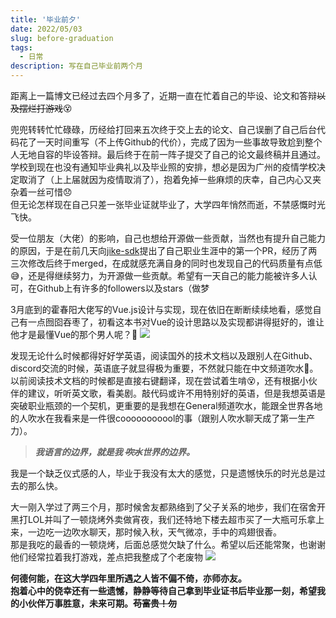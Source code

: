 ```yaml
---
title: '毕业前夕'
date: 2022/05/03
slug: before-graduation
tags:
  - 日常
description: 写在自己毕业前两个月
---
```


距离上一篇博文已经过去四个月多了，近期一直在忙着自己的毕设、论文和答辩<del>以及摆烂打游戏</del>😵

兜兜转转忙忙碌碌，历经给打回来五次终于交上去的论文、自己误删了自己后台代码花了一天时间重写（不上传Github的代价），完成了因为一些事故导致尬到整个人无地自容的毕设答辩。最后终于在前一阵子提交了自己的论文最终稿并且通过。  
学校到现在也没有通知毕业典礼以及毕业照的安排，想必是因为广州的疫情学校决定取消了（上上届就因为疫情取消了），抱着免掉一些麻烦的庆幸，自己内心又夹杂着一丝可惜😞  
但无论怎样现在自己只差一张毕业证就毕业了，大学四年悄然而逝，不禁感慨时光飞快。

受一位朋友（大佬）的影响，自己也想给开源做一些贡献，当然也有提升自己能力的原因，于是在前几天向[jike-sdk](https://github.com/open-jike/jike-sdk)提出了自己职业生涯中的第一个PR，经历了两三次修改后终于merged，在成就感充满自身的同时也发现自己的代码质量有点低😅，还是得继续努力，为开源做一些贡献。希望有一天自己的能力能被许多人认可，在Github上有许多的followers以及stars（做梦

3月底到的霍春阳大佬写的Vue.js设计与实现，现在依旧在断断续续地看，感觉自己有一点囫囵吞枣了，初看这本书对Vue的设计思路以及实现都讲得挺好的，谁让他才是最懂Vue的那个男人呢？🐶
![](/postImg/before-graduation/zhihu.png)

发现无论什么时候都得好好学英语，阅读国外的技术文档以及跟别人在Github、discord交流的时候，英语底子就显得极为重要，不然就只能在中文频道吹水🤪。以前阅读技术文档的时候都是直接右键翻译，现在尝试着生啃😵，还有根据小伙伴的建议，听听英文歌，看美剧。敲代码或许不用特别好的英语，但是我想英语是突破职业瓶颈的一个契机，更重要的是我想在General频道吹水，能跟全世界各地的人吹水在我看来是一件很cooooooooool的事（跟别人吹水聊天成了第一生产力）。

> **_我语言的边界，就是我 <del>吹水</del>世界的边界。_**

我是一个缺乏仪式感的人，毕业于我没有太大的感觉，只是遗憾快乐的时光总是过去的那么快。

大一刚入学过了两三个月，那时候舍友都熟络到了父子关系的地步，我们在宿舍开黑打LOL并叫了一顿烧烤外卖做宵夜，我们还特地下楼去超市买了一大瓶可乐拿上来，一边吃一边吹水聊天，那时候入秋，天气微凉，手中的鸡翅很香。  
那是我吃的最香的一顿烧烤，后面总感觉欠缺了什么。希望以后还能常聚，也谢谢他们经常拉着我打游戏，差点把我整成了个老废物
![](/postImg/before-graduation/garbage.jpg)

**何德何能，在这大学四年里所遇之人皆不偏不倚，亦师亦友。**  
**抱着心中的侥幸还有一些遗憾，静静等待自己拿到毕业证书后毕业那一刻，希望我的小伙伴万事胜意，未来可期。<del>苟富贵！勿</del>**
